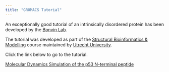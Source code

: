 ```yaml
---
title: "GROMACS Tutorial"
---
```


An exceptionally good tutorial of an intrinsically disordered protein has been developed by the [Bonvin Lab](https://www.bonvinlab.org/).

The tutorial was developed as part of the [Structural Bioinformatics & Modelling](https://www.bonvinlab.org/education/molmod_online/) course maintained by [Utrecht University](https://www.uu.nl/). 

Click the link below to go to the tutorial.

[Molecular Dynamics Simulation of the p53 N-terminal peptide](https://www.bonvinlab.org/education/molmod_online/simulation/)

